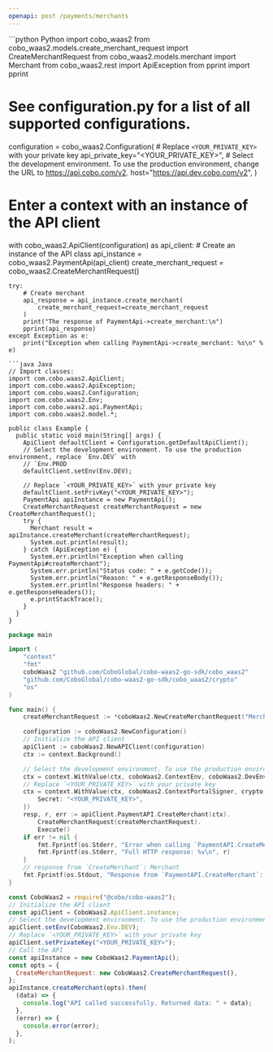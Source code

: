 ```yaml
---
openapi: post /payments/merchants
---
```


<RequestExample>
```python Python
import cobo_waas2
from cobo_waas2.models.create_merchant_request import CreateMerchantRequest
from cobo_waas2.models.merchant import Merchant
from cobo_waas2.rest import ApiException
from pprint import pprint

# See configuration.py for a list of all supported configurations.
configuration = cobo_waas2.Configuration(
    # Replace `<YOUR_PRIVATE_KEY>` with your private key
    api_private_key="<YOUR_PRIVATE_KEY>",
    # Select the development environment. To use the production environment, change the URL to https://api.cobo.com/v2.
    host="https://api.dev.cobo.com/v2",
)
# Enter a context with an instance of the API client
with cobo_waas2.ApiClient(configuration) as api_client:
    # Create an instance of the API class
    api_instance = cobo_waas2.PaymentApi(api_client)
    create_merchant_request = cobo_waas2.CreateMerchantRequest()

    try:
        # Create merchant
        api_response = api_instance.create_merchant(
            create_merchant_request=create_merchant_request
        )
        print("The response of PaymentApi->create_merchant:\n")
        pprint(api_response)
    except Exception as e:
        print("Exception when calling PaymentApi->create_merchant: %s\n" % e)

```
```java Java
// Import classes:
import com.cobo.waas2.ApiClient;
import com.cobo.waas2.ApiException;
import com.cobo.waas2.Configuration;
import com.cobo.waas2.Env;
import com.cobo.waas2.api.PaymentApi;
import com.cobo.waas2.model.*;

public class Example {
  public static void main(String[] args) {
    ApiClient defaultClient = Configuration.getDefaultApiClient();
    // Select the development environment. To use the production environment, replace `Env.DEV` with
    // `Env.PROD
    defaultClient.setEnv(Env.DEV);

    // Replace `<YOUR_PRIVATE_KEY>` with your private key
    defaultClient.setPrivKey("<YOUR_PRIVATE_KEY>");
    PaymentApi apiInstance = new PaymentApi();
    CreateMerchantRequest createMerchantRequest = new CreateMerchantRequest();
    try {
      Merchant result = apiInstance.createMerchant(createMerchantRequest);
      System.out.println(result);
    } catch (ApiException e) {
      System.err.println("Exception when calling PaymentApi#createMerchant");
      System.err.println("Status code: " + e.getCode());
      System.err.println("Reason: " + e.getResponseBody());
      System.err.println("Response headers: " + e.getResponseHeaders());
      e.printStackTrace();
    }
  }
}

```
```go Go
package main

import (
	"context"
	"fmt"
	coboWaas2 "github.com/CoboGlobal/cobo-waas2-go-sdk/cobo_waas2"
	"github.com/CoboGlobal/cobo-waas2-go-sdk/cobo_waas2/crypto"
	"os"
)

func main() {
	createMerchantRequest := *coboWaas2.NewCreateMerchantRequest("Merchant A", "123e4567-e89b-12d3-a456-426614174001")

	configuration := coboWaas2.NewConfiguration()
	// Initialize the API client
	apiClient := coboWaas2.NewAPIClient(configuration)
	ctx := context.Background()

	// Select the development environment. To use the production environment, replace coboWaas2.DevEnv with coboWaas2.ProdEnv
	ctx = context.WithValue(ctx, coboWaas2.ContextEnv, coboWaas2.DevEnv)
	// Replace `<YOUR_PRIVATE_KEY>` with your private key
	ctx = context.WithValue(ctx, coboWaas2.ContextPortalSigner, crypto.Ed25519Signer{
		Secret: "<YOUR_PRIVATE_KEY>",
	})
	resp, r, err := apiClient.PaymentAPI.CreateMerchant(ctx).
		CreateMerchantRequest(createMerchantRequest).
		Execute()
	if err != nil {
		fmt.Fprintf(os.Stderr, "Error when calling `PaymentAPI.CreateMerchant``: %v\n", err)
		fmt.Fprintf(os.Stderr, "Full HTTP response: %v\n", r)
	}
	// response from `CreateMerchant`: Merchant
	fmt.Fprintf(os.Stdout, "Response from `PaymentAPI.CreateMerchant`: %v\n", resp)
}

```
```javascript JavaScript
const CoboWaas2 = require("@cobo/cobo-waas2");
// Initialize the API client
const apiClient = CoboWaas2.ApiClient.instance;
// Select the development environment. To use the production environment, replace `Env.DEV` with `Env.PROD`
apiClient.setEnv(CoboWaas2.Env.DEV);
// Replace `<YOUR_PRIVATE_KEY>` with your private key
apiClient.setPrivateKey("<YOUR_PRIVATE_KEY>");
// Call the API
const apiInstance = new CoboWaas2.PaymentApi();
const opts = {
  CreateMerchantRequest: new CoboWaas2.CreateMerchantRequest(),
};
apiInstance.createMerchant(opts).then(
  (data) => {
    console.log("API called successfully. Returned data: " + data);
  },
  (error) => {
    console.error(error);
  },
);

```
</RequestExample>